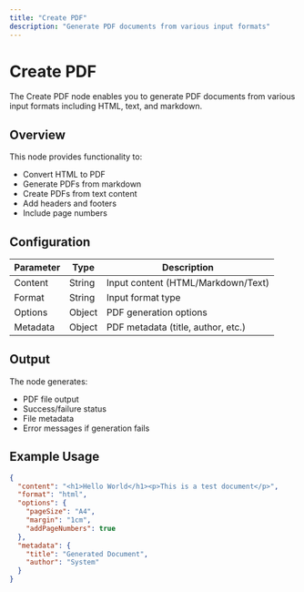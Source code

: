 ```yaml
---
title: "Create PDF"
description: "Generate PDF documents from various input formats"
---
```


# Create PDF

The Create PDF node enables you to generate PDF documents from various input formats including HTML, text, and markdown.

## Overview

This node provides functionality to:

- Convert HTML to PDF
- Generate PDFs from markdown
- Create PDFs from text content
- Add headers and footers
- Include page numbers

## Configuration

| Parameter | Type   | Description                        |
| --------- | ------ | ---------------------------------- |
| Content   | String | Input content (HTML/Markdown/Text) |
| Format    | String | Input format type                  |
| Options   | Object | PDF generation options             |
| Metadata  | Object | PDF metadata (title, author, etc.) |

## Output

The node generates:

- PDF file output
- Success/failure status
- File metadata
- Error messages if generation fails

## Example Usage

```json
{
  "content": "<h1>Hello World</h1><p>This is a test document</p>",
  "format": "html",
  "options": {
    "pageSize": "A4",
    "margin": "1cm",
    "addPageNumbers": true
  },
  "metadata": {
    "title": "Generated Document",
    "author": "System"
  }
}
```
